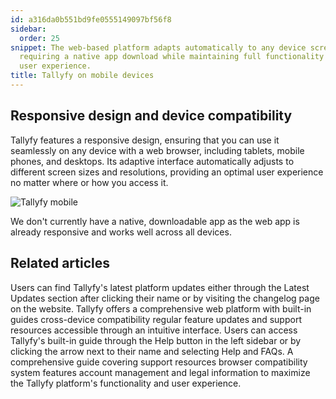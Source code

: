 ```yaml
---
id: a316da0b551bd9fe0555149097bf56f8
sidebar:
  order: 25
snippet: The web-based platform adapts automatically to any device screen size without
  requiring a native app download while maintaining full functionality and optimal
  user experience.
title: Tallyfy on mobile devices
---
```


## Responsive design and device compatibility

Tallyfy features a responsive design, ensuring that you can use it seamlessly on any device with a web browser, including tablets, mobile phones, and desktops. Its adaptive interface automatically adjusts to different screen sizes and resolutions, providing an optimal user experience no matter where or how you access it.

![Tallyfy mobile](https://screenshots.tallyfy.com/Tallyfy-mobile-dashboard.png)

We don't currently have a native, downloadable app as the web app is already responsive and works well across all devices.


## Related articles
<CardGrid>
<LinkTitleCard header="<b>Miscellaneous > Stay updated with Tallyfy's latest features</b>" href="/products/pro/miscellaneous/how-can-i-stay-updated-with-tallyfys-latest-features/" > Users can find Tallyfy's latest platform updates either through the Latest Updates section after clicking their name or by visiting the changelog page on the website. </LinkTitleCard>
<LinkTitleCard header="<b>Tutorials > Key features</b>" href="/products/pro/tutorials/features/" > Tallyfy offers a comprehensive web platform with built-in guides cross-device compatibility regular feature updates and support resources accessible through an intuitive interface. </LinkTitleCard>
<LinkTitleCard header="<b>Support > In-app user guide</b>" href="/products/pro/miscellaneous/support/how-to-access-the-tallyfy-user-guide/" > Users can access Tallyfy's built-in guide through the Help button in the left sidebar or by clicking the arrow next to their name and selecting Help and FAQs. </LinkTitleCard>
<LinkTitleCard header="<b>Pro > Miscellaneous</b>" href="/products/pro/miscellaneous/" > A comprehensive guide covering support resources browser compatibility system features account management and legal information to maximize the Tallyfy platform's functionality and user experience. </LinkTitleCard>
</CardGrid>